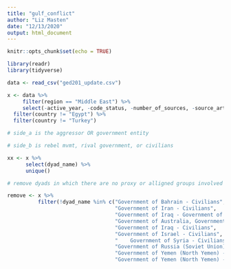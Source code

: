```yaml
---
title: "gulf_conflict"
author: "Liz Masten"
date: "12/13/2020"
output: html_document
---
```


```r
knitr::opts_chunk$set(echo = TRUE)

library(readr)
library(tidyverse)
```

```r

data <- read_csv("ged201_update.csv")

```

```r

x <- data %>% 
     filter(region == "Middle East") %>% 
     select(-active_year, -code_status, -number_of_sources, -source_article, -source_office, -source_date, -source_headline, -source_original, -event_clarity) %>% 
  filter(country != "Egypt") %>% 
  filter(country != "Turkey")

```

```r

# side_a is the aggressor OR government entity 

# side_b is rebel mvmt, rival government, or civilians 

xx <- x %>% 
      select(dyad_name) %>% 
      unique()

# remove dyads in which there are no proxy or alligned groups involved (Gov + Civilians; Gov + Gov; IS; PKK)

remove <- x %>% 
          filter(!dyad_name %in% c("Government of Bahrain - Civilians",
                                   "Government of Iran - Civilians",
                                   "Government of Iraq - Government of Kuwait",
                                   "Government of Australia, Government of United Kingdom, Government of United States of America - Government of Iraq",
                                   "Government of Iraq - Civilians",
                                   "Government of Israel - Civilians",
                                   "	Government of Syria - Civilians",
                                   "Government of Russia (Soviet Union) - Chechen Republic of Ichkeria",
                                   "Government of Yemen (North Yemen) - Civilians",
                                   "Government of Yemen (North Yemen) - Democratic Republic of Yemen")) #?



```


